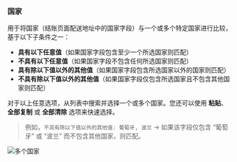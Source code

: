 ### 国家

用于将国家（结账页面配送地址中的国家字段）与一个或多个特定国家进行比较，基于以下子条件之一：

- **具有以下任意值**（如果国家字段包含至少一个所选国家则匹配）
- **不具有以下任意值**（如果国家字段不包含任何所选国家则匹配）
- **具有除以下值以外的其他值**（如果国家字段包含所选国家以外的国家则匹配）
- **不具有除以下值以外的其他值**（如果国家字段仅包含所选国家且不包含其他国家则匹配）

对于以上任意选项，从列表中搜索并选择一个或多个国家。您还可以使用 **粘贴**、**全部复制** 或 **全部清除** 选项来快速选择。

> 例如，`不具有除以下值以外的其他值: 葡萄牙, 波兰` → 如果该字段仅包含 “葡萄牙” 或 “波兰” 而不包含其他国家，则匹配。

<img
  src="/images/essentials/condition-sets/select-countries.webp"
  alt="多个国家"
/>

